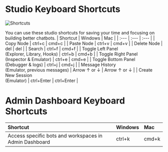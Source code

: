 
# Studio Keyboard Shortcuts

![Shortcuts](/docs/content/shortcuts-cover.png)

You can use these studio shortcuts for saving your time and focusing on building better chatbots.
| Shortcut | Windows | Mac |
| :--- | :--- | :--- |
| Copy Node | ctrl+c | cmd+c |
| Paste Node | ctrl+v | cmd+v |
| Delete Node | del | del |
| Search | ctrl+f | cmd+f |
| Toggle Left Panel <br /> (Explorer, Library, Hooks) | ctrl+b | cmd+b |
| Toggle Right Panel <br /> (Inspector & Emulator) | ctrl+e | cmd+e |
| Toggle Bottom Panel <br /> (Debugger & logs) | ctrl+j | cmd+j |
| Message History <br /> (Emulator, previous messages) | Arrow ↑ or ↓ | Arrow ↑ or ↓ |
| Create New Session <br /> (Emulator) | ctrl+Enter | ctrl+Enter |

# Admin Dashboard Keyboard Shortcuts

| Shortcut | Windows | Mac |
| :--- | :--- | :--- |
| Access specific bots and workspaces in Admin Dashboard | ctrl+k | cmd+k |

